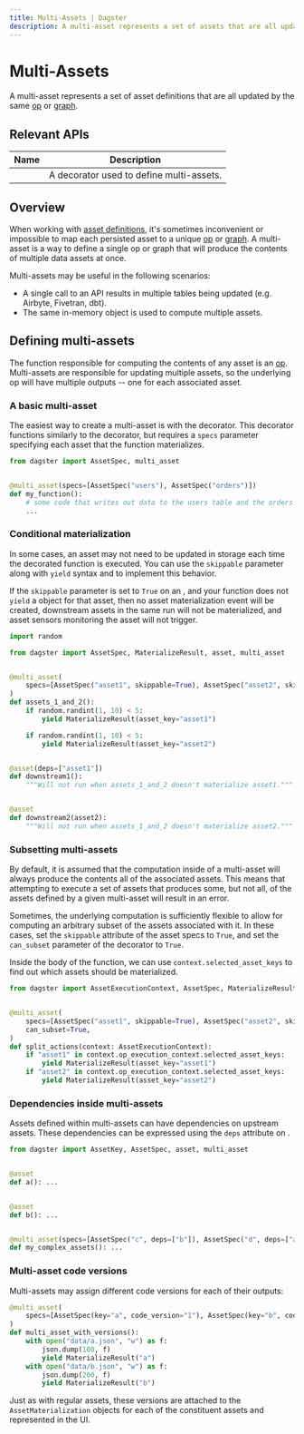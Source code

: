 ```yaml
---
title: Multi-Assets | Dagster
description: A multi-asset represents a set of assets that are all updated by the same op or graph.
---
```


# Multi-Assets

A multi-asset represents a set of asset definitions that are all updated by the same [op](/concepts/ops-jobs-graphs/ops) or [graph](/concepts/ops-jobs-graphs/graphs).

## Relevant APIs

| Name                                        | Description                              |
| ------------------------------------------- | ---------------------------------------- |
| <PyObject object="multi_asset" decorator /> | A decorator used to define multi-assets. |

## Overview

When working with [asset definitions](/concepts/assets/software-defined-assets), it's sometimes inconvenient or impossible to map each persisted asset to a unique [op](/concepts/ops-jobs-graphs/ops) or [graph](/concepts/ops-jobs-graphs/graphs). A multi-asset is a way to define a single op or graph that will produce the contents of multiple data assets at once.

Multi-assets may be useful in the following scenarios:

- A single call to an API results in multiple tables being updated (e.g. Airbyte, Fivetran, dbt).
- The same in-memory object is used to compute multiple assets.

## Defining multi-assets

The function responsible for computing the contents of any asset is an [op](/concepts/ops-jobs-graphs/ops). Multi-assets are responsible for updating multiple assets, so the underlying op will have multiple outputs -- one for each associated asset.

### A basic multi-asset

The easiest way to create a multi-asset is with the <PyObject object="multi_asset" decorator /> decorator. This decorator functions similarly to the <PyObject object="asset" decorator /> decorator, but requires a `specs` parameter specifying each asset that the function materializes.

```python file=/concepts/assets/multi_assets.py startafter=start_basic_multi_asset endbefore=end_basic_multi_asset
from dagster import AssetSpec, multi_asset


@multi_asset(specs=[AssetSpec("users"), AssetSpec("orders")])
def my_function():
    # some code that writes out data to the users table and the orders table
    ...
```

### Conditional materialization

In some cases, an asset may not need to be updated in storage each time the decorated function is executed. You can use the `skippable` parameter along with `yield` syntax and <PyObject object="MaterializeResult" /> to implement this behavior.

If the `skippable` parameter is set to `True` on an <PyObject object="AssetSpec" />, and your function does not `yield` a <PyObject object="MaterializeResult" /> object for that asset, then no asset materialization event will be created, downstream assets in the same run will not be materialized, and asset sensors monitoring the asset will not trigger.

```python file=/concepts/assets/multi_asset_conditional_materialization.py
import random

from dagster import AssetSpec, MaterializeResult, asset, multi_asset


@multi_asset(
    specs=[AssetSpec("asset1", skippable=True), AssetSpec("asset2", skippable=True)]
)
def assets_1_and_2():
    if random.randint(1, 10) < 5:
        yield MaterializeResult(asset_key="asset1")

    if random.randint(1, 10) < 5:
        yield MaterializeResult(asset_key="asset2")


@asset(deps=["asset1"])
def downstream1():
    """Will not run when assets_1_and_2 doesn't materialize asset1."""


@asset
def downstream2(asset2):
    """Will not run when assets_1_and_2 doesn't materialize asset2."""
```

### Subsetting multi-assets

By default, it is assumed that the computation inside of a multi-asset will always produce the contents all of the associated assets. This means that attempting to execute a set of assets that produces some, but not all, of the assets defined by a given multi-asset will result in an error.

Sometimes, the underlying computation is sufficiently flexible to allow for computing an arbitrary subset of the assets associated with it. In these cases, set the `skippable` attribute of the asset specs to `True`, and set the `can_subset` parameter of the decorator to `True`.

Inside the body of the function, we can use `context.selected_asset_keys` to find out which assets should be materialized.

```python file=/concepts/assets/multi_assets.py startafter=start_subsettable_multi_asset endbefore=end_subsettable_multi_asset
from dagster import AssetExecutionContext, AssetSpec, MaterializeResult, multi_asset


@multi_asset(
    specs=[AssetSpec("asset1", skippable=True), AssetSpec("asset2", skippable=True)],
    can_subset=True,
)
def split_actions(context: AssetExecutionContext):
    if "asset1" in context.op_execution_context.selected_asset_keys:
        yield MaterializeResult(asset_key="asset1")
    if "asset2" in context.op_execution_context.selected_asset_keys:
        yield MaterializeResult(asset_key="asset2")
```

### Dependencies inside multi-assets

Assets defined within multi-assets can have dependencies on upstream assets. These dependencies can be expressed using the `deps` attribute on <PyObject object="AssetSpec" />.

```python file=/concepts/assets/multi_assets.py startafter=start_asset_deps_multi_asset endbefore=end_asset_deps_multi_asset
from dagster import AssetKey, AssetSpec, asset, multi_asset


@asset
def a(): ...


@asset
def b(): ...


@multi_asset(specs=[AssetSpec("c", deps=["b"]), AssetSpec("d", deps=["a"])])
def my_complex_assets(): ...
```

### Multi-asset code versions

Multi-assets may assign different code versions for each of their outputs:

```python file=/concepts/assets/code_versions.py startafter=start_multi_asset endbefore=end_multi_asset
@multi_asset(
    specs=[AssetSpec(key="a", code_version="1"), AssetSpec(key="b", code_version="2")]
)
def multi_asset_with_versions():
    with open("data/a.json", "w") as f:
        json.dump(100, f)
        yield MaterializeResult("a")
    with open("data/b.json", "w") as f:
        json.dump(200, f)
        yield MaterializeResult("b")
```

Just as with regular assets, these versions are attached to the `AssetMaterialization` objects for each of the constituent assets and represented in the UI.
